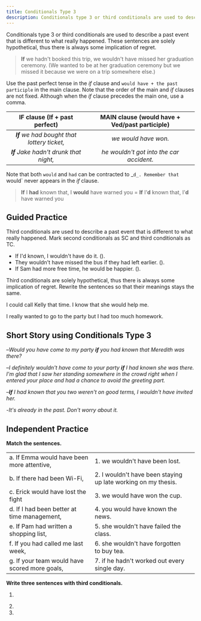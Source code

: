 ```yaml
---
title: Conditionals Type 3
description: Conditionals type 3 or third conditionals are used to describe a past event that is different to what really happened. These sentences are solely hypothetical, thus there is always some implication of regret.
---
```


Conditionals type 3 or third conditionals are used to describe a past event that is different to what really happened. These sentences are solely hypothetical, thus there is always some implication of regret.

> **If** we hadn't booked this trip, we wouldn't have missed her graduation ceremony. (We wanted to be at her graduation ceremony but we missed it because we were on a trip somewhere else.)

Use the past perfect tense in the _if_ clause and `would have + the past participle` in the main clause. Note that the order of the main and _if_ clauses are not fixed. Although when the _if_ clause precedes the main one, use a comma.

|        IF clause (If + past perfect)        | MAIN clause (would have + Ved/past participle) |
| :-----------------------------------------: | :--------------------------------------------: |
| _**If** we had bought that lottery ticket,_ |              _we would have won._              |
|   _**If** Jake hadn't drunk that night,_    |    _he wouldn't got into the car accident._    |

Note that both `would` and `had` can be contracted to _`d_. Remember that `would` never appears in the _if_ clause.

> **If** I **had** known that, I **would** have warned you = **If** I'**d** known that, I'**d** have warned you

## Guided Practice

<Callout mt={8}>
  Third conditionals are used to describe a past event that is different to what really
  happened. Mark second conditionals as SC and third conditionals as TC.
</Callout>

- If I'd known, I wouldn't have do it. (<Blank />). <Tooltip content="TC" />
- They wouldn't have missed the bus if they had left earlier. (<Blank />). <Tooltip content="TC" />
- If Sam had more free time, he would be happier. (<Blank />). <Tooltip content="SC" />

<Callout>
  Third conditionals are solely hypothetical, thus there is always some implication of
  regret. Rewrite the sentences so that their meanings stays the same.
</Callout>

I could call Kelly that time. I know that she would help me. <Tooltip content="If I'd called Kelly, she would have helped me." />

I really wanted to go to the party but I had too much homework. <Tooltip content="If I'd finished my homework, I would have gone to the party" />

## Short Story using Conditionals Type 3

–_Would you have come to my party **if** you had known that Meredith was there?_

–_I definitely wouldn't have come to your party **if** I had known she was there. I'm glad that I saw her standing somewhere in the crowd right when I entered your place and had a chance to avoid the greeting part._

–_**If** I had known that you two weren't on good terms, I wouldn't have invited her._

-_It's already in the past. Don't worry about it._

## Independent Practice

**Match the sentences.**

|                                               |                                                               |                              |
| :-------------------------------------------- | :------------------------------------------------------------ | :--------------------------- |
| a. If Emma would have been more attentive,    | 1. we wouldn't have been lost.                                | <Tooltip content="(a, 5)" /> |
| b. If there had been Wi-Fi,                   | 2. I wouldn't have been staying up late working on my thesis. | <Tooltip content="(b, 1)" /> |
| c. Erick would have lost the fight            | 3. we would have won the cup.                                 | <Tooltip content="(c, 7)" /> |
| d. If I had been better at time management,   | 4. you would have known the news.                             | <Tooltip content="(d, 2)" /> |
| e. If Pam had written a shopping list,        | 5. she wouldn't have failed the class.                        | <Tooltip content="(e, 6)" /> |
| f. If you had called me last week,            | 6. she wouldn't have forgotten to buy tea.                    | <Tooltip content="(f, 4)" /> |
| g. If your team would have scored more goals, | 7. if he hadn't worked out every single day.                  | <Tooltip content="(g, 3)" /> |

**Write three sentences with third conditionals.**

1. <Blank /> <Tooltip content="If you hadn't woken me up, I would have been late." />

2. <Blank />
   <Tooltip content="If we had arrived earlier, we wouldn't have missed the plane" />

3. <Blank />
   <Tooltip content="If Susan hadn't drunk last night, she wouldn't have been hungover." />
